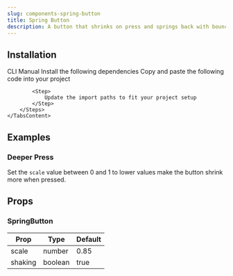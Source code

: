 ```yaml
---
slug: components-spring-button
title: Spring Button
description: A button that shrinks on press and springs back with bounce.
---
```


<DemoCodePreview
    path="demo/components/spring-button/default.tsx"
/>

## Installation

<Tabs defaultValue="cli" className="mt-3">
    <TabsList>
        <TabsTrigger value="cli">CLI</TabsTrigger>
        <TabsTrigger value="manual">Manual</TabsTrigger>
    </TabsList>
    <TabsContent value="cli" className="mt-4">
        <InstallationCommand command={`npx shadcn@latest add "~website/r/gsap/spring-button"`} />
    </TabsContent>
    <TabsContent value="manual" className="mt-4">
        <Steps>
            <Step>
                Install the following dependencies
            </Step>
            <InstallationCommand command="npm install gsap @gsap/react" />
            <Step>
                Copy and paste the following code into your project
            </Step>
            <CodePreview path='components/gsap/spring-button.tsx' collapsible></CodePreview>

            <Step>
                Update the import paths to fit your project setup
            </Step>
        </Steps>
    </TabsContent>
</Tabs>

## Examples

### Deeper Press

Set the `scale` value between 0 and 1 to lower values make the button shrink more when pressed.

<DemoCodePreview
    path="demo/components/spring-button/deeper-press.tsx"
/>


## Props

### SpringButton

| Prop    | Type    | Default |
|---------|---------|---------|
| scale   | number  | 0.85    |
| shaking | boolean | true    |

